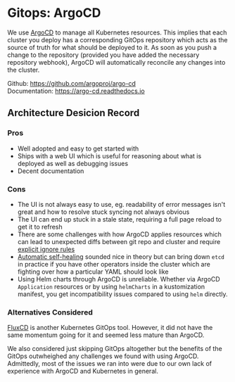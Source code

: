 # Gitops: ArgoCD

We use [ArgoCD](https://argo-cd.readthedocs.io/) to manage all Kubernetes resources. This implies that each cluster you deploy has a corresponding GitOps repository which acts as the source of truth for what should be deployed to it. As soon as you push a change to the repository (provided you have added the necessary repository webhook), ArgoCD will automatically reconcile any changes into the cluster.

Github: https://github.com/argoproj/argo-cd<br />
Documentation: https://argo-cd.readthedocs.io

## Architecture Desicion Record

### Pros

- Well adopted and easy to get started with
- Ships with a web UI which is useful for reasoning about what is deployed as well as debugging issues
- Decent documentation

### Cons

- The UI is not always easy to use, eg. readability of error messages isn't great and how to resolve stuck syncing not always obvious
- The UI can end up stuck in a stale state, requiring a full page reload to get it to refresh
- There are some challenges with how ArgoCD applies resources which can lead to unexpected diffs between git repo and cluster and require [explicit ignore rules](https://github.com/reclaim-the-stack/get-started/blob/master/platform/argocd/config.yaml)
- [Automatic self-healing](https://argo-cd.readthedocs.io/en/stable/user-guide/auto_sync/#automatic-self-healing) sounded nice in theory but can bring down `etcd` in practice if you have other operators inside the cluster which are fighting over how a particular YAML should look like
- Using Helm charts through ArgoCD is unreliable. Whether via ArgoCD `Application` resources or by using `helmCharts` in a kustomization manifest, you get incompatibility issues compared to using `helm` directly.

### Alternatives Considered

[FluxCD](https://fluxcd.io/) is another Kubernetes GitOps tool. However, it did not have the same momentum going for it and seemed less mature than ArgoCD.

We also considered just skipping GitOps altogether but the benefits of the GitOps outwheighed any challenges we found with using ArgoCD. Admittedly, most of the issues we ran into were due to our own lack of experience with ArgoCD and Kubernetes in general.
